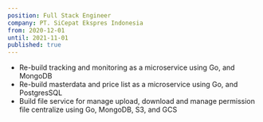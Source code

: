 ```yaml
---
position: Full Stack Engineer
company: PT. SiCepat Ekspres Indonesia
from: 2020-12-01
until: 2021-11-01
published: true
---
```



- Re-build tracking and monitoring as a microservice using Go,  and MongoDB
- Re-build masterdata and price list as a microservice using Go, and PostgresSQL
- Build file service for manage upload, download and manage permission file centralize using Go, MongoDB, S3, and GCS